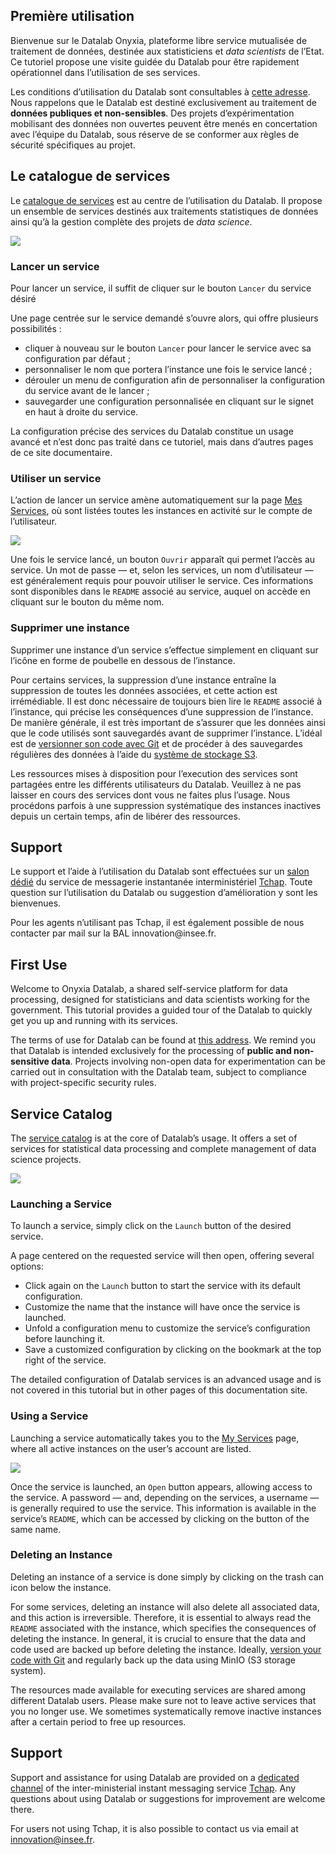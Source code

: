 ::: {.content-visible when-profile="fr"}

# Première utilisation

Bienvenue sur le Datalab Onyxia, plateforme libre service mutualisée de traitement de données, destinée aux statisticiens et _data scientists_ de l'Etat. Ce tutoriel propose une visite guidée du Datalab pour être rapidement opérationnel dans l'utilisation de ses services.

::: {.callout-warning}
Les conditions d'utilisation du Datalab sont consultables à [cette adresse](https://sspcloud.fr/tos\_fr.md). Nous rappelons que le Datalab est destiné exclusivement au traitement de **données publiques et non-sensibles**. Des projets d'expérimentation mobilisant des données non ouvertes peuvent être menés en concertation avec l'équipe du Datalab, sous réserve de se conformer aux règles de sécurité spécifiques au projet.
:::

## Le catalogue de services

Le [catalogue de services](https://datalab.sspcloud.fr/catalog/inseefrlab-helm-charts-datascience) est au centre de l'utilisation du Datalab. Il propose un ensemble de services destinés aux traitements statistiques de données ainsi qu'à la gestion complète des projets de _data science_.

![](img/catalog.png)

### Lancer un service

Pour lancer un service, il suffit de cliquer sur le bouton `Lancer` du service désiré

Une page centrée sur le service demandé s'ouvre alors, qui offre plusieurs possibilités :

* cliquer à nouveau sur le bouton `Lancer` pour lancer le service avec sa configuration par défaut ;
* personnaliser le nom que portera l'instance une fois le service lancé ;
* dérouler un menu de configuration afin de personnaliser la configuration du service avant de le lancer ;
* sauvegarder une configuration personnalisée en cliquant sur le signet en haut à droite du service.

::: {.callout-info}
La configuration précise des services du Datalab constitue un usage avancé et n'est donc pas traité dans ce tutoriel, mais dans d'autres pages de ce site documentaire.
:::

### Utiliser un service

L'action de lancer un service amène automatiquement sur la page [Mes Services](https://datalab.sspcloud.fr/my-services), où sont listées toutes les instances en activité sur le compte de l'utilisateur.

![](img/services.png)

Une fois le service lancé, un bouton `Ouvrir` apparaît qui permet l'accès au service. Un mot de passe — et, selon les services, un nom d'utilisateur — est généralement requis pour pouvoir utiliser le service. Ces informations sont disponibles dans le `README` associé au service, auquel on accède en cliquant sur le bouton du même nom.

### Supprimer une instance

Supprimer une instance d'un service s'effectue simplement en cliquant sur l'icône en forme de poubelle en dessous de l'instance.

::: {.callout-caution}
Pour certains services, la suppression d'une instance entraîne la suppression de toutes les données associées, et cette action est irrémédiable. Il est donc nécessaire de toujours bien lire le `README` associé à l'instance, qui précise les conséquences d'une suppression de l'instance. De manière générale, il est très important de s'assurer que les données ainsi que le code utilisés sont sauvegardés avant de supprimer l'instance. L'idéal est de [versionner son code avec Git](controle-de-version.md) et de procéder à des sauvegardes régulières des données à l'aide du [système de stockage S3](stockage-de-donnees.md).
:::

::: {.callout-caution}
Les ressources mises à disposition pour l'execution des services sont partagées entre les différents utilisateurs du Datalab. Veuillez à ne pas laisser en cours des services dont vous ne faites plus l'usage. Nous procédons parfois à une suppression systématique des instances inactives depuis un certain temps, afin de libérer des ressources.
:::

## Support

Le support et l'aide à l'utilisation du Datalab sont effectuées sur un [salon dédié](https://matrix.to/#/#SSPCloudXDpAw6v:agent.finances.tchap.gouv.fr) du service de messagerie instantanée interministériel [Tchap](https://www.tchap.gouv.fr). Toute question sur l'utilisation du Datalab ou suggestion d'amélioration y sont les bienvenues.

Pour les agents n'utilisant pas Tchap, il est également possible de nous contacter par mail sur la BAL innovation@insee.fr.

:::








::: {.content-visible when-profile="en"}

# First Use

Welcome to Onyxia Datalab, a shared self-service platform for data processing, designed for statisticians and data scientists working for the government. This tutorial provides a guided tour of the Datalab to quickly get you up and running with its services.

::: {.callout-warning} 
The terms of use for Datalab can be found at [this address](https://sspcloud.fr/tos_en.md). We remind you that Datalab is intended exclusively for the processing of **public and non-sensitive data**. Projects involving non-open data for experimentation can be carried out in consultation with the Datalab team, subject to compliance with project-specific security rules. 
:::

## Service Catalog

The [service catalog](https://datalab.sspcloud.fr/catalog/inseefrlab-helm-charts-datascience) is at the core of Datalab's usage. It offers a set of services for statistical data processing and complete management of data science projects.

![](img/catalog.png)

### Launching a Service

To launch a service, simply click on the `Launch` button of the desired service.

A page centered on the requested service will then open, offering several options:

* Click again on the `Launch` button to start the service with its default configuration.
* Customize the name that the instance will have once the service is launched.
* Unfold a configuration menu to customize the service's configuration before launching it.
* Save a customized configuration by clicking on the bookmark at the top right of the service.

::: {.callout-info} 
The detailed configuration of Datalab services is an advanced usage and is not covered in this tutorial but in other pages of this documentation site. 
:::

### Using a Service

Launching a service automatically takes you to the [My Services](https://datalab.sspcloud.fr/my-services) page, where all active instances on the user's account are listed.

![](img/services.png)

Once the service is launched, an `Open` button appears, allowing access to the service. A password — and, depending on the services, a username — is generally required to use the service. This information is available in the service's `README`, which can be accessed by clicking on the button of the same name.

### Deleting an Instance

Deleting an instance of a service is done simply by clicking on the trash can icon below the instance.

::: {.callout-caution} 
For some services, deleting an instance will also delete all associated data, and this action is irreversible. Therefore, it is essential to always read the `README` associated with the instance, which specifies the consequences of deleting the instance. In general, it is crucial to ensure that the data and code used are backed up before deleting the instance. Ideally, [version your code with Git](/docs/version-control.html) and regularly back up the data using MinIO (S3 storage system). 
:::

::: {.callout-caution} 
The resources made available for executing services are shared among different Datalab users. Please make sure not to leave active services that you no longer use. We sometimes systematically remove inactive instances after a certain period to free up resources. 
:::

## Support

Support and assistance for using Datalab are provided on a [dedicated channel](https://matrix.to/#/#SSPCloudXDpAw6v:agent.finances.tchap.gouv.fr) of the inter-ministerial instant messaging service [Tchap](https://www.tchap.gouv.fr). Any questions about using Datalab or suggestions for improvement are welcome there.

For users not using Tchap, it is also possible to contact us via email at [innovation@insee.fr](mailto:innovation@insee.fr).

:::
